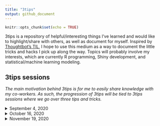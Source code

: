 ```yaml
---
title: "3tips"
output: github_document
---
```


```r
knitr::opts_chunk$set(echo = TRUE)
```

3tips is a repository of helpful/interesting things I've learned and would like to highlight/share with others, as well as document for myself. Inspired by [Thoughtbot's TIL](https://github.com/thoughtbot/til), I hope to use this medium as a way to document the little tricks and hacks I pick up along the way. Topics will probably involve my interests, which are currently R programming, Shiny development, and statistical/machine learning modeling. 

## 3tips sessions

*The main motivation behind 3tips is for me to easily share knowledge with my co-workers. As such, the progression of 3tips will be tied to 3tips sessions where we go over three tips and tricks.*

<details>
<summary>September 4, 2020</summary>

- [How I (currently) debug Shiny apps](shiny/debugging.md)
- [Utilizing {golem}'s `run_app()`](shiny/golem_run_app.md)
- [Functional UI development](shiny/ui_functions.md)
</details>

<details>
<summary>October 16, 2020</summary>

  - [Using mocks in unit tests](r_programming/mockery.md)
  - [Tooltips in R Shiny Using chartui](shiny/tooltips.md)

</details>

<details>
<summary>November 19, 2020</summary>

  - [Better database connections with `pool`](r_programming/pool.md)
  - [Developing and deploying R pipelines with `drake`](r_programming/drake_pipelines.md)

</details>